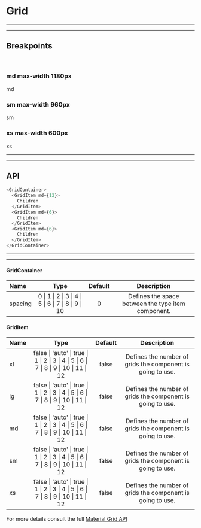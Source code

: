 
# Grid

---

---

## Breakpoints

<br />

### md max-width 1180px
<Preview>
  <Provider theme={themes.natura.light}>
    <div style={{ padding: '20px' }}>
      <GridContainer spacing={3} style={{ maxWidth: "1180px", background: '#ffe5e5' }}>
        <GridItem md={12}>
          <div style={{ backgroundColor: '#fff', textAlign: 'center'}}>md</div>
        </GridItem>
      </GridContainer>
    </div>
  </Provider>
</Preview>

### sm max-width 960px
<Preview>
  <Provider theme={themes.natura.light}>
    <div style={{ padding: '20px' }}>
      <GridContainer spacing={3} style={{ maxWidth: "760px", background: '#ffe5e5' }}>
        <GridItem sm={12}>
          <div style={{ backgroundColor: '#fff', textAlign: 'center'}}>sm</div>
        </GridItem>
      </GridContainer>
    </div>
  </Provider>
</Preview>

### xs max-width 600px
<Preview>
  <Provider theme={themes.natura.light}>
    <div style={{ padding: '20px' }}>
      <GridContainer spacing={3} style={{ maxWidth: "600px", background: '#ffe5e5' }}>
        <GridItem xs={12}>
          <div style={{ backgroundColor: '#fff', textAlign: 'center'}}>xs</div>
        </GridItem>
      </GridContainer>
    </div>
  </Provider>
</Preview>

---

---

## API

```js highlight-line="2"
<GridContainer>
  <GridItem md={12}>
    Children
  </GridItem>
  <GridItem md={6}>
    Children
  </GridItem>
  <GridItem md={6}>
    Children
  </GridItem>
</GridContainer>
```

---

---

#### GridContainer
| Name      | Type                                                        | Default   | Description
| :--       | :-:                                                         | :-:       | :-:
| spacing   | 0 \| 1 \| 2 \| 3 \| 4 \| 5 \| 6 \| 7 \| 8 \| 9 \| 10        |  0        | Defines the space between the type item component.

#### GridItem
| Name        | Type                                                                                        | Default       | Description
| :--         | :-:                                                                                         | :-:           | :-:
| xl          | false \| 'auto' \| true \| 1 \| 2 \| 3 \| 4 \| 5 \| 6 \| 7 \| 8 \| 9 \| 10 \| 11 \| 12      | false         | Defines the number of grids the component is going to use.
| lg          | false \| 'auto' \| true \| 1 \| 2 \| 3 \| 4 \| 5 \| 6 \| 7 \| 8 \| 9 \| 10 \| 11 \| 12      | false         | Defines the number of grids the component is going to use.
| md          | false \| 'auto' \| true \| 1 \| 2 \| 3 \| 4 \| 5 \| 6 \| 7 \| 8 \| 9 \| 10 \| 11 \| 12      | false         | Defines the number of grids the component is going to use.
| sm          | false \| 'auto' \| true \| 1 \| 2 \| 3 \| 4 \| 5 \| 6 \| 7 \| 8 \| 9 \| 10 \| 11 \| 12      | false         | Defines the number of grids the component is going to use.
| xs          | false \| 'auto' \| true \| 1 \| 2 \| 3 \| 4 \| 5 \| 6 \| 7 \| 8 \| 9 \| 10 \| 11 \| 12      | false         | Defines the number of grids the component is going to use.

For more details consult the full [Material Grid API](https://material-ui.com/api/grid/)
